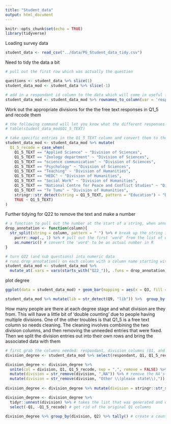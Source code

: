 ```yaml
---
title: "Student_data"
output: html_document
---
```


```r
knitr::opts_chunk$set(echo = TRUE)
library(tidyverse)
```

Loading survey data

```r
student_data <- read_csv("../data/PG_Student_data_tidy.csv")
```

Need to tidy the data a bit
```r
# pull out the first row which was actually the question

questions <- student_data %>% slice(1)
student_data_mod <- student_data %>% slice(-1)

# add in a respondant id column to the data which will come in useful for some later operations
student_data_mod <- student_data_mod %>% rownames_to_column(var = 'respondant')
```


Work out the appropriate divisions for the the free text responses in Q1_5 and recode them
```r
# the following command will let you know what the different responses were from within th column
# table(student_data_mod$Q1_5_TEXT)

# take specific entries in the Q1_5_TEXT column and convert them to the appropriate divison
student_data_mod <- student_data_mod %>% mutate(
  Q1_5_recode = case_when(
    Q1_5_TEXT == "Applied Science" ~ "Division of Sciences",
    Q1_5_TEXT == "Zoology department" ~ "Division of Sciences",
    Q1_5_TEXT == "science communication" ~ "Division of Sciences",
    Q1_5_TEXT == "Psychology" ~ "Division of Sciences",
    Q1_5_TEXT == "Teaching" ~ "Division of Humanities",
    Q1_5_TEXT == "HEDC" ~ "Division of Humanities",
    Q1_5_TEXT == "Social Work" ~ "Division of Humanities",
    Q1_5_TEXT == "National Centre for Peace and Conflict Studies" ~ "Division of Humanities",
    Q1_5_TEXT == "Te Tumu" ~ "Division of Humanities",
    stringr::str_detect(string = Q1_5_TEXT, pattern = "Education") ~ "Division of Humanities", # this finds out what entries contained "Education"
    TRUE ~ Q1_5_TEXT)
)
```



Further tidying for Q22 to remove the text and make a number
```r
# a function to pull out the number at the start of a string, when annotation has been added
drop_annotation <- function(column){
  str_split(string = column, pattern = " ") %>% # break up the string into 'words' using a space character
    purrr::map(., 1) %>% # pull out the first 'word' from the list of words
    as.numeric() # convert the 'word' to be an actual number in R 
}

# turn Q22 (and sub questions) into numeric data
# runs drop_annotation() on each column with a column name starting with "Q22_"
student_data_mod <- student_data_mod %>% 
  mutate_at(.vars = vars(starts_with("Q22_")), .funs = drop_annotation) # runs drop_annotation() on each column with a column name starting with "Q22_"
```


plot degree

```r
ggplot(data = student_data_mod) + geom_bar(mapping = aes(x = Q3, fill = Q2))
```

```r
student_data_mod %>% mutate(lib = str_detect(Q9, "lib")) %>%  group_by(lib) %>% tally()
```


How many people are there at each degree stage and what division are they from. This will have a little bit of 'double counting' due to people having multiple divisions. One of the other troubles is that Q1_5 is a free text column so needs cleaning. The cleaning involves combining the two division columns, and then removing the unneeded entries that were fixed. Then we split the division entries out into their own rows and bring the associated data with them 
```r
# first grab the columns needed: respondant, division columns (Q1, and Q1_5), and degree (Q2)
division_degree <- student_data_mod %>% select(respondant, Q1, Q1_5_recode, Q2)

division_degree <- division_degree %>% 
  unite(col = division, Q1, Q1_5_recode, sep = ",", remove = FALSE) %>% # cobine the 2 division columns
  mutate(division = str_remove(division, ",NA")) %>% # remove the NA's
  mutate(division = str_remove(division, "Other \\(please state\\),")) # remove the "Other (please state)" entries"
  
division_degree <- division_degree %>% mutate(division = stringr::str_split(division, pattern = ",")) # takes the comma separated entries and splits them to individual entries as a list

division_degree <- division_degree %>% 
  tidyr::unnest(division) %>% # takes the list that was generated and duplicates lines so there is one row corresponding to each list entry
  select(-Q1, -Q1_5_recode) # get rid of the original Q1 columns

division_degree %>% group_by(division, Q2) %>% tally() # create a count for each combination of division and degree that existed
```

